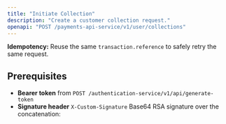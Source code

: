```yaml
---
title: "Initiate Collection"
description: "Create a customer collection request."
openapi: "POST /payments-api-service/v1/user/collections"
---
```


<Note>
    <strong>Idempotency:</strong> Reuse the same <code>transaction.reference</code> to safely retry the same request.
</Note>

## Prerequisites

- **Bearer token** from `POST /authentication-service/v1/api/generate-token`
- **Signature header** `X-Custom-Signature`
Base64 RSA signature over the concatenation: